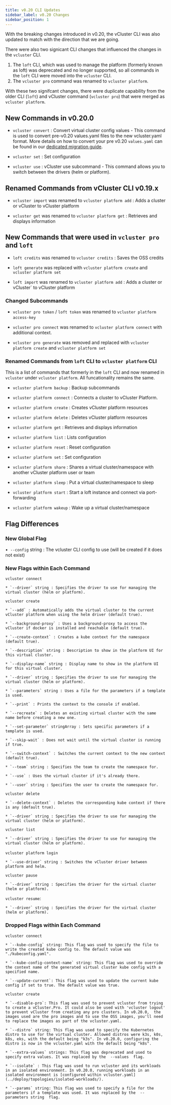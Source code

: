 ```yaml
---
title: v0.20 CLI Updates
sidebar_label: v0.20 Changes
sidebar_position: 1
---
```


With the breaking changes introduced in v0.20, the vCluster CLI was also updated to match with the direction that we are going.

There were also two signicant CLI changes that influenced the changes in the `vcluster` CLI.

1. The `loft` CLI, which was used to manage the platform (formerly known as loft) was deprecated and no longer supported, so all commands in the `loft` CLI were moved into the `vcluster` CLI.
2. The `vcluster pro` command was renamed to `vcluster platform`.

With these two signifcant changes, there were duplicate capability from the older CLI (`loft`) and vCluster command (`vcluster pro`) that were merged as `vcluster platform`.

## New Commands in v0.20.0

* `vcluster convert` : Convert virtual cluster config values - This command is used to convert pre-v0.20 values.yaml files to the new vcluster.yaml
  format. More details on how to convert your pre v0.20 `values.yaml` can be found in our [dedicated migration guide](../reference/migrations/0-20-migration.mdx).

* `vcluster set` : Set configuration

* `vcluster use` : vCluster use subcommand - This command allows you to switch between the drivers (helm or platform).

## Renamed Commands from vCluster CLI v0.19.x

* `vcluster import` was renamed to `vcluster platform add` : Adds a cluster or vCluster to vCluster platform

* `vcluster get` was renamed to `vcluster platform get` : Retrieves and displays information

## New Commands that were used in `vcluster pro` and `loft`

* `loft credits` was renamed to `vcluster credits` : Saves the OSS credits

* `loft generate` was replaced with `vcluster platform create` and `vcluster platform set`

* `loft import` was renamed to `vcluster platform add` : Adds a cluster or vCluster` to vCluster platform


### Changed Subcommands

* `vcluster pro token` / `loft token` was renamed to `vcluster platform access-key` 

* `vcluster pro connect` was renamed to `vcluster platform connect` with additional context.

* `vcluster pro generate` was removed and replaced with `vcluster platform create` and `vcluster platform set`

### Renamed Commands from `loft` CLI to `vcluster platform` CLI

This is a list of commands that formerly in the `loft` CLI and now renamed in `vcluster` under `vcluster platform`. All funcationality remains the same.

* `vcluster platform backup` : Backup subcommands

* `vcluster platform connect` : Connects a cluster to vCluster Platform. 

* `vcluster platform create` : Creates vCluster platform resources

* `vcluster platform delete` : Deletes vCluster platform resources

* `vcluster platform get` : Retrieves and displays information

* `vcluster platform list` : Lists configuration

* `vcluster platform reset` : Reset configuration

* `vcluster platform set` : Set configuration

* `vcluster platform share` : Shares a virtual cluster/namespace with another vCluster platform user or team

* `vcluster platform sleep` : Put a virtual cluster/namespace to sleep

* `vcluster platform start` : Start a loft instance and connect via port-forwarding

* `vcluster platform wakeup` : Wake up a virtual cluster/namespace



## Flag Differences

### New Global Flag

•  `--config` string : The vcluster CLI config to use (will be created if it does not exist)

### New Flags within Each Command

 `vcluster connect`

    * `--driver` string : Specifies the driver to use for managing the virtual cluster (helm or platform).

 `vcluster create`

    * `--add` : Automatically adds the virtual cluster to the current vCluster platform when using the helm driver (default true).

    * `--background-proxy` : Uses a background-proxy to access the vCluster if docker is installed and reachable (default true).

    * `--create-context` : Creates a kube context for the namespace (default true).

    * `--description` string : Description to show in the platform UI for this virtual cluster. 

    * `--display-name` string : Display name to show in the platform UI for this virtual cluster.

    * `--driver` string : Specifies the driver to use for managing the virtual cluster (helm or platform).

    * `--parameters` string : Uses a file for the parameters if a template is used.

    * `--print` : Prints the context to the console if enabled.

    * `--recreate` : Deletes an existing virtual cluster with the same name before creating a new one.

    * `--set-parameter` stringArray : Sets specific parameters if a template is used.

    * `--skip-wait` : Does not wait until the virtual cluster is running if true. 

    * `--switch-context` : Switches the current context to the new context (default true).

    * `--team` string : Specifies the team to create the namespace for. 

    * `--use` : Uses the virtual cluster if it's already there. 

    * `--user` string : Specifies the user to create the namespace for. 

`vcluster delete`

    * `--delete-context` : Deletes the corresponding kube context if there is any (default true).

    * `--driver` string : Specifies the driver to use for managing the virtual cluster (helm or platform).

`vcluster list`

    * `--driver` string : Specifies the driver to use for managing the virtual cluster (helm or platform).

 `vcluster platform login` 

    * `--use-driver` string : Switches the vCluster driver between platform and helm. 

`vcluster pause`

    * `--driver` string : Specifies the driver for the virtual cluster (helm or platform).

 `vcluster resume`:

    * `--driver` string : Specifies the driver for the virtual cluster (helm or platform).   

### Dropped Flags within Each Command

`vcluster connect`

    * `--kube-config` string: This flag was used to specify the file to write the created kube config to. The default value was "./kubeconfig.yaml". 

    * `--kube-config-context-name` string: This flag was used to override the context name of the generated virtual cluster kube config with a specified name. 

    * `--update-current`: This flag was used to update the current kube config if set to true. The default value was true. 

`vcluster create`

    * `--disable-pro`: This flag was used to prevent vcluster from trying to create a vCluster.Pro. It could also be used with 'vcluster logout' to prevent vCluster from creating any pro clusters. In v0.20.0,  the images used are the pro images and to use the OSS images, you'll need to replace the images as part of the vcluster.yaml.

    * `--distro` string: This flag was used to specify the Kubernetes distro to use for the virtual cluster. Allowed distros were k3s, k0s, k8s, eks, with the default being "k3s". In v0.20.0, configuring the distro is now in the vcluster.yaml with the default being "k8s".

    * `--extra-values` strings: This flag was deprecated and used to specify extra values. It was replaced by the  --values  flag.

    * `--isolate` : This flag was used to run vcluster and its workloads in an isolated environment. In v0.20.0, running workloads in an isolated environment is [configured within vcluster.yaml](../deploy/topologies/isolated-workloads/).

    * `--params` string: This flag was used to specify a file for the parameters if a template was used. It was replaced by the  --parameters string  flag.

